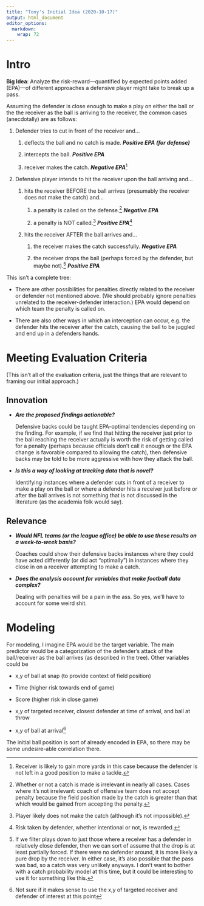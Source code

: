 ```yaml
---
title: "Tony's Initial Idea (2020-10-17)"
output: html_document
editor_options: 
  markdown: 
    wrap: 72
---
```


# Intro

**Big Idea**: Analyze the risk-reward---quantified by expected points
added (EPA)---of different approaches a defensive player might take to
break up a pass.

Assuming the defender is close enough to make a play on either the ball
or the the receiver as the ball is arriving to the receiver, the common
cases (anecdotally) are as follows:

1.  Defender tries to cut in front of the receiver and...

    1.  deflects the ball and no catch is made. ***Positive EPA (for
        defense)***

    2.  intercepts the ball. ***Positive EPA***

    3.  receiver makes the catch. ***Negative EPA***[^1]

[^1]: Receiver is likely to gain more yards in this case because the
    defender is not left in a good position to make a tackle.

```{=html}
<!-- -->
```
2.  Defensive player intends to hit the receiver upon the ball arriving
    and...

    1.  hits the receiver BEFORE the ball arrives (presumably the
        receiver does not make the catch) and...

        1.  a penalty is called on the defense.[^2] ***Negative EPA***

        2.  a penalty is NOT called.[^3] ***Positive EPA***[^4]

    2.  hits the receiver AFTER the ball arrives and...

        1.  the receiver makes the catch successfully. ***Negative
            EPA***

        2.  the receiver drops the ball (perhaps forced by the defender,
            but maybe not).[^5] ***Positive EPA***

[^2]: Whether or not a catch is made is irrelevant in nearly all cases.
    Cases where it's not irrelevant: coach of offensive team does not
    accept penalty because the field position made by the catch is
    greater than that which would be gained from accepting the penalty.

[^3]: Player likely does not make the catch (although it's not
    impossible).

[^4]: Risk taken by defender, whether intentional or not, is rewarded.

[^5]: If we filter plays down to just those where a receiver has a
    defender in relatively close defender, then we can sort of assume
    that the drop is at least partially forced. If there were no
    defender around, it is more likely a pure drop by the receiver. In
    either case, it's also possible that the pass was bad, so a catch
    was very unlikely anyways. I don't want to bother with a catch
    probability model at this time, but it could be interesting to use
    it for something like this.

This isn't a complete tree:

-   There are other possibilities for penalties directly related to the
    receiver or defender not mentioned above. (We should probably ignore
    penalties unrelated to the receiver-defender interaction.) EPA would
    depend on which team the penalty is called on.

-   There are also other ways in which an interception can occur, e.g.
    the defender hits the receiver after the catch, causing the ball to
    be juggled and end up in a defenders hands.

# Meeting Evaluation Criteria

(This isn't all of the evaluation criteria, just the things that are
relevant to framing our initial approach.)

## **Innovation**

-   ***Are the proposed findings actionable?***

    Defensive backs could be taught EPA-optimal tendencies depending on
    the finding. For example, if we find that hitting the receiver just
    prior to the ball reaching the receiver actually is worth the risk
    of getting called for a penalty (perhaps because officials don't
    call it enough or the EPA change is favorable compared to allowing
    the catch), then defensive backs may be told to be more aggressive
    with how they attack the ball.

-   ***Is this a way of looking at tracking data that is novel?***

    Identifying instances where a defender cuts in front of a receiver
    to make a play on the ball or where a defender hits a receiver just
    before or after the ball arrives is not something that is not
    discussed in the literature (as the academia folk would say).

## **Relevance**

-   ***Would NFL teams (or the league office) be able to use these
    results on a week-to-week basis?***

    Coaches could show their defensive backs instances where they could
    have acted differently (or did act "optimally") in instances where
    they close in on a receiver attempting to make a catch.

-   ***Does the analysis account for variables that make football data
    complex?***

    Dealing with penalties will be a pain in the ass. So yes, we'll have
    to account for some weird shit.

# Modeling

For modeling, I imagine EPA would be the target variable. The main
predictor would be a categorization of the defender's attack of the
ball/receiver as the ball arrives (as described in the tree). Other
variables could be

-   x,y of ball at snap (to provide context of field position)

-   Time (higher risk towards end of game)

-   Score (higher risk in close game)

-   x,y of targeted receiver, closest defender at time of arrival, and
    ball at throw

-   x,y of ball at arrival[^6]

[^6]: Not sure if it makes sense to use the x,y of targeted receiver and
    defender of interest at this point

The initial ball position is sort of already encoded in EPA, so there
may be some undesire-able correlation there.
